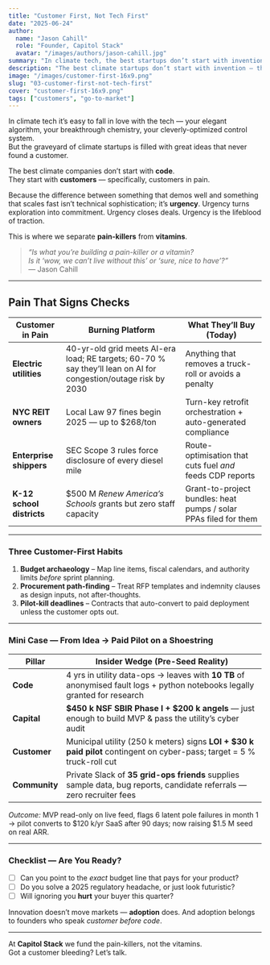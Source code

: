 ```yaml
---
title: "Customer First, Not Tech First"
date: "2025-06-24"
author:
  name: "Jason Cahill"
  role: "Founder, Capitol Stack"
  avatar: "/images/authors/jason-cahill.jpg"
summary: "In climate tech, the best startups don’t start with invention — they start with pain. Adoption beats innovation every time."
description: "The best climate startups don’t start with invention — they start with customers in pain. Urgency, not elegance, drives adoption."
image: "/images/customer-first-16x9.png"
slug: "03-customer-first-not-tech-first"
cover: "customer-first-16x9.png"
tags: ["customers", "go-to-market"]
---
```


In climate tech it’s easy to fall in love with the tech — your elegant algorithm, your breakthrough chemistry, your cleverly-optimized control system.  
But the graveyard of climate startups is filled with great ideas that never found a customer.

The best climate companies don’t start with **code**.  
They start with **customers** — specifically, customers in pain.

Because the difference between something that demos well and something that scales fast isn’t technical sophistication; it’s **urgency**. Urgency turns exploration into commitment. Urgency closes deals. Urgency is the lifeblood of traction.

This is where we separate **pain-killers** from **vitamins**.

> *“Is what you’re building a pain-killer or a vitamin?  
>  Is it ‘wow, we can’t live without this’ or ‘sure, nice to have’?”*  
>  — Jason Cahill

---

## Pain That Signs Checks

| Customer in Pain    | Burning Platform                                                                                                      | What They’ll Buy (Today)                                     |
|---------------------|------------------------------------------------------------------------------------------------------------------------|--------------------------------------------------------------|
| **Electric utilities** | 40-yr-old grid meets AI-era load; RE targets; 60-70 % say they’ll lean on AI for congestion/outage risk by 2030 | Anything that removes a truck-roll or avoids a penalty       |
| **NYC REIT owners** | Local Law 97 fines begin 2025 — up to \$268/ton                                                                        | Turn-key retrofit orchestration + auto-generated compliance  |
| **Enterprise shippers** | SEC Scope 3 rules force disclosure of every diesel mile                                                           | Route-optimisation that cuts fuel *and* feeds CDP reports    |
| **K-12 school districts** | \$500 M *Renew America’s Schools* grants but zero staff capacity                                                | Grant-to-project bundles: heat pumps / solar PPAs filed for them |

---

### Three Customer-First Habits

1. **Budget archaeology** – Map line items, fiscal calendars, and authority limits *before* sprint planning.  
2. **Procurement path-finding** – Treat RFP templates and indemnity clauses as design inputs, not after-thoughts.  
3. **Pilot-kill deadlines** – Contracts that auto-convert to paid deployment unless the customer opts out.

---

### Mini Case — From Idea → Paid Pilot on a Shoestring

| Pillar   | Insider Wedge (Pre-Seed Reality)                                                                                                 |
|----------|----------------------------------------------------------------------------------------------------------------------------------|
| **Code** | 4 yrs in utility data-ops → leaves with **10 TB** of anonymised fault logs + python notebooks legally granted for research        |
| **Capital** | **\$450 k NSF SBIR Phase I + \$200 k angels** — just enough to build MVP & pass the utility’s cyber audit                    |
| **Customer** | Municipal utility (250 k meters) signs **LOI + \$30 k paid pilot** contingent on cyber-pass; target = 5 % truck-roll cut   |
| **Community** | Private Slack of **35 grid-ops friends** supplies sample data, bug reports, candidate referrals — zero recruiter fees       |

*Outcome:* MVP read-only on live feed, flags 6 latent pole failures in month 1 → pilot converts to \$120 k/yr SaaS after 90 days; now raising \$1.5 M seed on real ARR.

---

### Checklist — Are You Ready?

- [ ] Can you point to the *exact* budget line that pays for your product?  
- [ ] Do you solve a 2025 regulatory headache, or just look futuristic?  
- [ ] Will ignoring you **hurt** your buyer this quarter?

Innovation doesn’t move markets — **adoption** does. And adoption belongs to founders who speak *customer before code*.

---

At **Capitol Stack** we fund the pain-killers, not the vitamins.  
Got a customer bleeding? Let’s talk.
